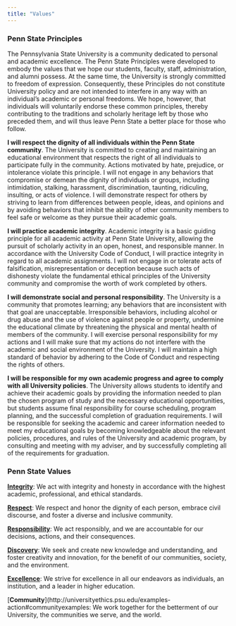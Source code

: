 ```yaml
---
title: "Values"
---
```


### Penn State Principles

The Pennsylvania State University is a community dedicated to personal and academic excellence. The Penn State Principles were developed to embody the values that we
hope our students, faculty, staff, administration, and alumni possess. At the same time, the University is strongly committed to freedom of expression. Consequently, these Principles do not constitute University policy and are not intended to interfere in any way with an individual's academic or personal freedoms. We hope, however, that
individuals will voluntarily endorse these common principles, thereby contributing to the traditions and scholarly heritage left by those who preceded them, and will thus
leave Penn State a better place for those who follow.
 
**I will respect the dignity of all individuals within the Penn State community**. The University is committed to creating and maintaining an educational environment that
respects the right of all individuals to participate fully in the community. Actions motivated by hate, prejudice, or intolerance violate this principle. I will not engage in any behaviors that compromise or demean the dignity of individuals or groups, including intimidation, stalking, harassment, discrimination, taunting, ridiculing, insulting, or acts of violence. I will demonstrate respect for others by striving to learn from differences between people, ideas, and opinions and by avoiding behaviors that inhibit the ability of other community members to feel safe or welcome as they pursue their academic goals.
 
**I will practice academic integrity**. Academic integrity is a basic guiding principle for all academic activity at Penn State University, allowing the pursuit of scholarly activity in an open, honest, and responsible manner. In accordance with the University Code of Conduct, I will practice integrity in regard to all academic assignments. I will not engage in or tolerate acts of falsification, misrepresentation or deception because such acts of dishonesty violate the fundamental ethical principles of the University 
community and compromise the worth of work completed by others.
 
**I will demonstrate social and personal responsibility**. The University is a community that promotes learning; any behaviors that are inconsistent with that goal are
unacceptable. Irresponsible behaviors, including alcohol or drug abuse and the use of violence against people or property, undermine the educational climate by 
threatening the physical and mental health of members of the community. I will exercise personal responsibility for my actions and I will make sure that my actions do not 
interfere with the academic and social environment of the University. I will maintain a high standard of behavior by adhering to the Code of Conduct and respecting the 
rights of others.
 
**I will be responsible for my own academic progress and agree to comply with all University policies**. The University allows students to identify and achieve their academic goals by providing the information needed to plan the chosen program of study and the necessary educational opportunities, but students assume final responsibility for course scheduling, program planning, and the successful completion of graduation requirements. I will be responsible for seeking the academic and career information 
needed to meet my educational goals by becoming knowledgeable about the relevant policies, procedures, and rules of the University and academic program, by consulting 
and meeting with my adviser, and by successfully completing all of the requirements for graduation.
 
### Penn State Values

[**Integrity**](http://universityethics.psu.edu/examples-action#integrityexamples): We act with integrity and honesty in accordance with the highest academic, professional, and ethical standards.
 
[**Respect**](http://universityethics.psu.edu/examples-action#respectexamples): We respect and honor the dignity of each person, embrace civil discourse, and foster a diverse and inclusive community.
 
[**Responsibility**](http://universityethics.psu.edu/examples-action#responsibilityexamples): We act responsibly, and we are accountable for our decisions, actions, and their consequences.
 
[**Discovery**](http://universityethics.psu.edu/examples-action#discoveryexamples): We seek and create new knowledge and understanding, and foster creativity and innovation, for the benefit of our communities, society, and the environment.
 
[**Excellence**](http://universityethics.psu.edu/examples-action#excellenceexamples): We strive for excellence in all our endeavors as individuals, an institution, and a leader in higher education.
 
[**Community**](http://universityethics.psu.edu/examples-action#communityexamples: We work together for the betterment of our University, the communities we serve, and the world.